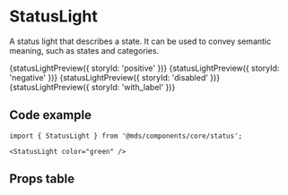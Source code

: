 
<Meta title="Components/core/status/StatusLight" component={StatusLight} />

# StatusLight

A status light that describes a state. It can be used to convey semantic meaning, such as states and categories.

<Preview withToolbar>
  <Story name="Positive">{statusLightPreview({ storyId: 'positive' })}</Story>
  <Story name="Negative">{statusLightPreview({ storyId: 'negative' })}</Story>
  <Story name="Disabled">{statusLightPreview({ storyId: 'disabled' })}</Story>
  <Story name="With label">{statusLightPreview({ storyId: 'with_label' })}</Story>
</Preview>

## Code example

```tsx
import { StatusLight } from '@mds/components/core/status';
```

```tsx
<StatusLight color="green" />
```

## Props table

<Props of={StatusLight} />
